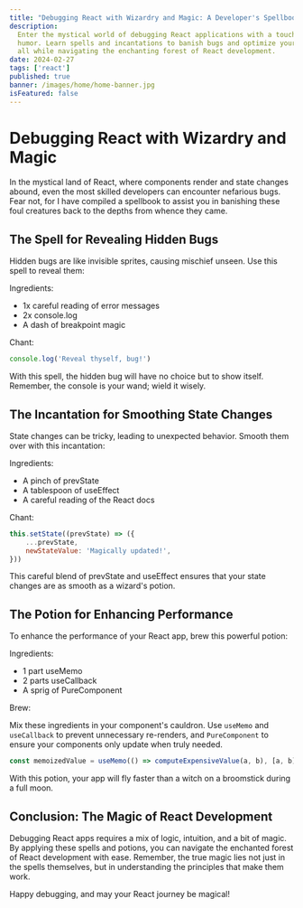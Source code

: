 ```yaml
---
title: "Debugging React with Wizardry and Magic: A Developer's Spellbook"
description:
  Enter the mystical world of debugging React applications with a touch of
  humor. Learn spells and incantations to banish bugs and optimize your code,
  all while navigating the enchanting forest of React development.
date: 2024-02-27
tags: ['react']
published: true
banner: /images/home/home-banner.jpg
isFeatured: false
---
```


# Debugging React with Wizardry and Magic

In the mystical land of React, where components render and state changes abound,
even the most skilled developers can encounter nefarious bugs. Fear not, for I
have compiled a spellbook to assist you in banishing these foul creatures back
to the depths from whence they came.

## The Spell for Revealing Hidden Bugs

Hidden bugs are like invisible sprites, causing mischief unseen. Use this spell
to reveal them:

Ingredients:

- 1x careful reading of error messages
- 2x console.log
- A dash of breakpoint magic

Chant:

```jsx
console.log('Reveal thyself, bug!')
```

With this spell, the hidden bug will have no choice but to show itself.
Remember, the console is your wand; wield it wisely.

## The Incantation for Smoothing State Changes

State changes can be tricky, leading to unexpected behavior. Smooth them over
with this incantation:

Ingredients:

- A pinch of prevState
- A tablespoon of useEffect
- A careful reading of the React docs

Chant:

```jsx
this.setState((prevState) => ({
	...prevState,
	newStateValue: 'Magically updated!',
}))
```

This careful blend of prevState and useEffect ensures that your state changes
are as smooth as a wizard's potion.

## The Potion for Enhancing Performance

To enhance the performance of your React app, brew this powerful potion:

Ingredients:

- 1 part useMemo
- 2 parts useCallback
- A sprig of PureComponent

Brew:

Mix these ingredients in your component's cauldron. Use `useMemo` and
`useCallback` to prevent unnecessary re-renders, and `PureComponent` to ensure
your components only update when truly needed.

```jsx
const memoizedValue = useMemo(() => computeExpensiveValue(a, b), [a, b])
```

With this potion, your app will fly faster than a witch on a broomstick during a
full moon.

## Conclusion: The Magic of React Development

Debugging React apps requires a mix of logic, intuition, and a bit of magic. By
applying these spells and potions, you can navigate the enchanted forest of
React development with ease. Remember, the true magic lies not just in the
spells themselves, but in understanding the principles that make them work.

Happy debugging, and may your React journey be magical!
